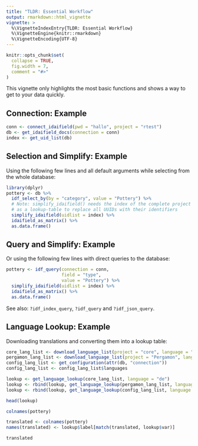 ```yaml
---
title: "TLDR: Essential Workflow"
output: rmarkdown::html_vignette
vignette: >
  %\VignetteIndexEntry{TLDR: Essential Workflow}
  %\VignetteEngine{knitr::rmarkdown}
  %\VignetteEncoding{UTF-8}
---
```


```r
knitr::opts_chunk$set(
  collapse = TRUE,
  fig.width = 7,
  comment = "#>"
)
```

This vignette only highlights the most basic functions and shows a way to get to
your data quickly. 

## Connection: Example

```r
conn <- connect_idaifield(pwd = "hallo", project = "rtest")
db <- get_idaifield_docs(connection = conn)
index <- get_uid_list(db)
```

## Selection and Simplify: Example

Using the following few lines and all default arguments while selecting from the whole database: 

```r
library(dplyr)
pottery <- db %>%
  idf_select_by(by = "category", value = "Pottery") %>%
  # Note: simplify_idaifield() needs the index of the complete project database 
  # as a lookup-table to replace all UUIDs with their identifiers
  simplify_idaifield(uidlist = index) %>%
  idaifield_as_matrix() %>%
  as.data.frame()
```
## Query and Simplify: Example

Or using the following few lines with direct queries to the database:

```r
pottery <- idf_query(connection = conn,
                     field = "type", 
                     value = "Pottery") %>%
  simplify_idaifield(uidlist = index) %>%
  idaifield_as_matrix() %>%
  as.data.frame()
```
See also: `?idf_index_query`, `?idf_query` and `?idf_json_query`.


## Language Lookup: Example

Downloading translations and converting them into a lookup table:

```r
core_lang_list <- download_language_list(project = "core", language = "de")
pergamon_lang_list <- download_language_list(project = "Pergamon", language = "de")
config_lang_list <- get_configuration(attr(db, "connection"))
config_lang_list <- config_lang_list$languages

lookup <- get_language_lookup(core_lang_list, language = "de")
lookup <- rbind(lookup, get_language_lookup(pergamon_lang_list, language = "de"))
lookup <- rbind(lookup, get_language_lookup(config_lang_list, language = "de"))

head(lookup)
```


```r
colnames(pottery)

translated <- colnames(pottery)
names(translated) <- lookup$label[match(translated, lookup$var)]

translated
```



